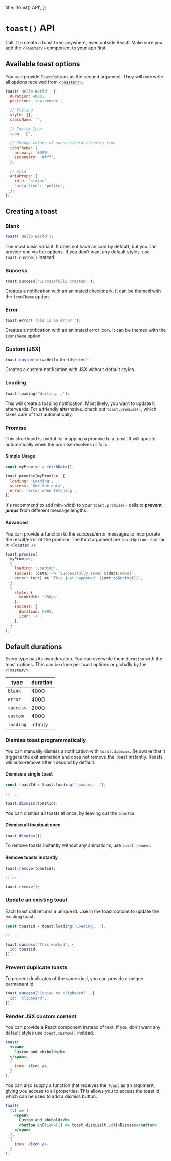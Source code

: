 
  title: 'toast() API',
};

# `toast()` API

Call it to create a toast from anywhere, even outside React. Make sure you add the [`<Toaster/>`](/docs/toaster) component to your app first.

## Available toast options

You can provide `ToastOptions` as the second argument. They will overwrite all options received from [`<Toaster/>`](/docs/toaster).

```js
toast('Hello World', {
  duration: 4000,
  position: 'top-center',

  // Styling
  style: {},
  className: '',

  // Custom Icon
  icon: '👏',

  // Change colors of success/error/loading icon
  iconTheme: {
    primary: '#000',
    secondary: '#fff',
  },

  // Aria
  ariaProps: {
    role: 'status',
    'aria-live': 'polite',
  },
});
```

## Creating a toast

### Blank

```js
toast('Hello World');
```

The most basic variant. It does not have an icon by default, but you can provide one via the options. If you don't want any default styles, use `toast.custom()` instead.

### Success

```js
toast.success('Successfully created!');
```

Creates a notification with an animated checkmark. It can be themed with the `iconTheme` option.

### Error

```js
toast.error('This is an error!');
```

Creates a notification with an animated error icon. It can be themed with the `iconTheme` option.

### Custom (JSX)

```js
toast.custom(<div>Hello World</div>);
```

Creates a custom notification with JSX without default styles.

### Loading

```js
toast.loading('Waiting...');
```

This will create a loading notification. Most likely, you want to update it afterwards. For a friendly alternative, check out `toast.promise()`, which takes care of that automatically.

### Promise

This shorthand is useful for mapping a promise to a toast. It will update automatically when the promise resolves or fails.

#### Simple Usage

```js
const myPromise = fetchData();

toast.promise(myPromise, {
  loading: 'Loading',
  success: 'Got the data',
  error: 'Error when fetching',
});
```

It's recommend to add min-width to your `toast.promise()` calls to **prevent jumps** from different message lengths.

#### Advanced

You can provide a function to the success/error messages to incorporate the result/error of the promise. The third argument are `toastOptions` similiar to [`<Toaster />`](/docs/toaster)

```js
toast.promise(
  myPromise,
  {
    loading: 'Loading',
    success: (data) => `Successfully saved ${data.name}`,
    error: (err) => `This just happened: ${err.toString()}`,
  },
  {
    style: {
      minWidth: '250px',
    },
    success: {
      duration: 5000,
      icon: '🔥',
    },
  }
);
```

## Default durations

Every type has its own duration. You can overwrite them `duration` with the toast options. This can be done per toast options or globally by the [`<Toaster/>`](/docs/toaster).

| type      | duration |
| --------- | -------- |
| `blank`   | 4000     |
| `error`   | 4000     |
| `success` | 2000     |
| `custom`  | 4000     |
| `loading` | Infinity |

### Dismiss toast programmatically

You can manually dismiss a notification with `toast.dismiss`. Be aware that it triggers the exit animation and does not remove the Toast instantly. Toasts will auto-remove after 1 second by default.

#### Dismiss a single toast

```js
const toastId = toast.loading('Loading...');

// ...

toast.dismiss(toastId);
```

You can dismiss all toasts at once, by leaving out the `toastId`.

#### Dismiss all toasts at once

```js
toast.dismiss();
```

To remove toasts instantly without any animations, use `toast.remove`.

#### Remove toasts instantly

```js
toast.remove(toastId);

// or

toast.remove();
```

### Update an existing toast

Each toast call returns a unique id. Use in the toast options to update the existing toast.

```js
const toastId = toast.loading('Loading...');

// ...

toast.success('This worked', {
  id: toastId,
});
```

### Prevent duplicate toasts

To prevent duplicates of the same kind, you can provide a unique permanent id.

```js
toast.success('Copied to clipboard!', {
  id: 'clipboard',
});
```

### Render JSX custom content

You can provide a React component instead of text. If you don't want any default styles use `toast.custom()` instead.

```jsx
toast(
  <span>
    Custom and <b>bold</b>
  </span>,
  {
    icon: <Icon />,
  }
);
```

You can also supply a function that receives the `Toast` as an argument, giving you access to all properties. This allows you to access the toast id, which can be used to add a dismiss button.

```jsx
toast(
  (t) => (
    <span>
      Custom and <b>bold</b>
      <button onClick={() => toast.dismiss(t.id)}>Dismiss</button>
    </span>
  ),
  {
    icon: <Icon />,
  }
);
```

